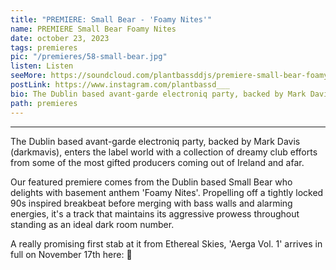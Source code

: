 ---
title: "PREMIERE: Small Bear - 'Foamy Nites'"
name: PREMIERE Small Bear Foamy Nites
date: october 23, 2023
tags: premieres
pic: "/premieres/58-small-bear.jpg"
listen: Listen
seeMore: https://soundcloud.com/plantbassddjs/premiere-small-bear-foamy-nites
postLink: https://www.instagram.com/plantbassd___
bio: The Dublin based avant-garde electroniq party, backed by Mark Davis (darkmavis), enters the label world with a collection of dreamy club efforts from some of the most gifted producers coming out of Ireland and afar.
path: premieres
---

<SoundCloud
  url="https://soundcloud.com/plantbassddjs/premiere-small-bear-foamy-nites"
  name="Foamy Nites"
/>

<hr />

The Dublin based avant-garde electroniq party, backed by Mark Davis (darkmavis), enters the label world with a collection of dreamy club efforts from some of the most gifted producers coming out of Ireland and afar.

Our featured premiere comes from the Dublin based Small Bear who delights with basement anthem 'Foamy Nites'. Propelling off a tightly locked 90s inspired breakbeat before merging with bass walls and alarming energies, it's a track that maintains its aggressive prowess throughout standing as an ideal dark room number.

A really promising first stab at it from Ethereal Skies, 'Aerga Vol. 1' arrives in full on November 17th here: <HoverLink url="etherealxxskies.bandcamp.com/album/aerga-vol-01" external /> 🌱
